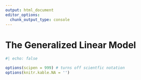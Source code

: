 ```yaml
--- 
output: html_document 
editor_options:  
  chunk_output_type: console
--- 
```

 

# The Generalized Linear Model

```r
#| echo: false

options(scipen = 999) # turns off scientfic notation
options(knitr.kable.NA = '')
```
